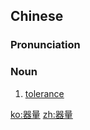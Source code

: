 ==Chinese==
{{zh-forms}}

===Pronunciation===
{{zh-pron
|m=qìliàng
|c=hei3 loeng6
|mn=qz,xm:khì-liōng/zz:khì-liāng
|cat=n
}}

===Noun===
{{zh-noun}}

# [[tolerance]]

[[ko:器量]]
[[zh:器量]]